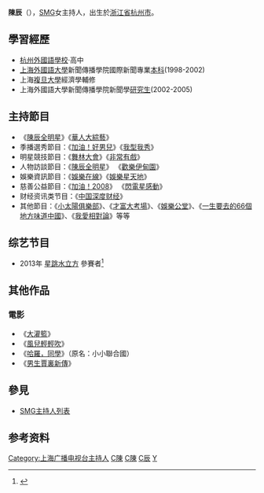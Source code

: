 {{艺人
| 类型        = 主持人
| name        = 陳辰
| image       = 
| caption     = 
| nationality = {{PRC}}
| birthname   = 
| birth_date  = {{birth_date_and_age|1979|5|15}}
| birth_place = {{CHN}}[[浙江省|浙江省]][[杭州市|杭州市]]
| death_date  = 
| death_place = 
| education   = [[上海外國語大學|上海外國語大學]]
| occupation  = [[主持人|主持人]]
| language    = [[普通話|國语]]、[[英语|英语]]
| alias       = 
| family      = 
| spouse      = [[余笛|余笛]]
| domesticpartner =
| children    = 
| relatives   = 
| ethnic      = 
| religion    = 
| salary      = 
| networth    = 
| credits     = 
| agent       = 
| URL         = 
}}

'''陳辰'''（{{bd|1979年|5月15日|catIdx=C陳}}），[[SMG|SMG]]女主持人，出生於[[浙江省|浙江省]][[杭州市|杭州市]]。

== 學習經歷 ==
* [[杭州外國語學校|杭州外國語學校]]·高中 　　
* [[上海外國語大學|上海外國語大學]]新聞傳播學院國際新聞專業[[本科|本科]](1998-2002) 　　
* 上海[[複旦大學|複旦大學]]經濟學輔修 　　
* 上海外國語大學新聞傳播學院新聞學[[研究生|研究生]](2002-2005)

== 主持節目 ==
* 《[[陳辰全明星|陳辰全明星]]》《[[華人大綜藝|華人大綜藝]]》 　　
* 季播選秀節目：《[[加油！好男兒|加油！好男兒]]》《[[我型我秀|我型我秀]]》 　　
* 明星競技節目：《[[舞林大會|舞林大會]]》《[[非常有戲|非常有戲]]》 　　
* 人物訪談節目：《[[陳辰全明星|陳辰全明星]]》 《[[歡樂伊甸園|歡樂伊甸園]]》 　　
* 娛樂資訊節目：《[[娛樂在線|娛樂在線]]》《[[娛樂星天地|娛樂星天地]]》
* 慈善公益節目：《[[加油！2008|加油！2008]]》 《[[閃電星感動|閃電星感動]]》 　
* 财经资讯类节目：《[[中国深度财经|中国深度财经]]》　
* 其他節目：《[[小太陽俱樂部|小太陽俱樂部]]》、《[[才富大考場|才富大考場]]》、《[[娛樂公堂|娛樂公堂]]》、《[[一生要去的66個地方味道中國|一生要去的66個地方味道中國]]》、《[[我愛相對論|我愛相對論]]》等等

==综艺节目==
*2013年 [[星跳水立方|星跳水立方]] 參賽者<ref>{{cite web |title=最受上海关注女星登场 陈辰勇敢挑战水立方 |url=http://www.xinhuanet.com//photo/2013-04/18/c_124598232.htm |website=新华网 |accessdate=2018-11-11 |archive-date=2018-11-11 |archive-url=https://web.archive.org/web/20181111173840/http://www.xinhuanet.com//photo/2013-04/18/c_124598232.htm |dead-url=no }}</ref>

== 其他作品 ==
=== 電影 ===
* 《[[大灌籃|大灌籃]]》 　　
* 《[[風兒輕輕吹|風兒輕輕吹]]》 　　
* 《[[哈羅，同學|哈羅，同學]]》（原名：小小聯合國） 　　
* 《[[男生賈裏新傳|男生賈裏新傳]]》

== 參見 ==
* [[SMG主持人列表|SMG主持人列表]]

== 参考资料 ==
<references />


[[Category:上海广播电视台主持人|Category:上海广播电视台主持人]]
[[Category:中國大陸主持人|C陳]]
[[Category:中國電視主播|C陳]]
[[Category:陳姓|C辰]]
[[Category:杭州人|Y]]
